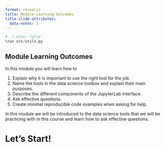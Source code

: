 ```yaml
---
format: revealjs
title: Module Learning Outcomes
title-slide-attributes:
  data-notes: |
---
```


```python
#  | echo: false
%run src/utils.py
```

## Module Learning Outcomes

In this module you will learn how to

1. Explain why it is important to use the right tool for the job.
2. Name the tools in the data science toolbox and explain their main purposes.
3. Describe the different components of the JupyterLab interface.
4. Ask effective questions.
5. Create minimal reproducible code examples when asking for help.

:::{.notes}
In this module we will be introduced to the data science tools that we will be practicing with in this course and learn how to ask effective questions.
:::


# Let's Start!